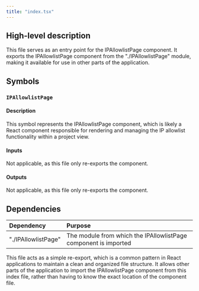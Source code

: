 ```yaml
---
title: "index.tsx"
---
```


## High-level description
This file serves as an entry point for the IPAllowlistPage component. It exports the IPAllowlistPage component from the "./IPAllowlistPage" module, making it available for use in other parts of the application.

## Symbols

### `IPAllowlistPage`
#### Description
This symbol represents the IPAllowlistPage component, which is likely a React component responsible for rendering and managing the IP allowlist functionality within a project view.

#### Inputs
Not applicable, as this file only re-exports the component.

#### Outputs
Not applicable, as this file only re-exports the component.

## Dependencies
| Dependency | Purpose |
|:-----------|:--------|
| "./IPAllowlistPage" | The module from which the IPAllowlistPage component is imported |

This file acts as a simple re-export, which is a common pattern in React applications to maintain a clean and organized file structure. It allows other parts of the application to import the IPAllowlistPage component from this index file, rather than having to know the exact location of the component file.